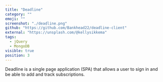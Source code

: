```yaml
---
title: "Deadline"
category: ""
emoji: ""
screenshot: "./deadline.png"
github: "https://github.com/Bankhead22/deadline-client"
external: "https://unsplash.com/@kellysikkema"
tags:
  - jQuery
  - MongoDB
visible: true
position: 3
---
```


Deadline is a single page application (SPA) that allows a user to sign in and be able to add and track subscriptions.

